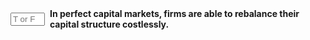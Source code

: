 ::: {.question-block}

<form onsubmit="event.preventDefault(); checkAnswerBox('module7_tf_q21','T')" style="display: flex; align-items: center; gap: 8px;">
  <input type="text" id="module7_tf_q21" name="module7_tf_q21" maxlength="1" placeholder="T or F" style="width: 55px;" data-correct-answer="T" /> 
  <label for="module7_tf_q21"><strong>In perfect capital markets, firms are able to rebalance their capital structure costlessly.</strong></label>
</form>

<div id="feedback-module7_tf_q21" class="feedback" data-status="" style="display:none;">
This is TRUE. Perfect capital markets assume no transaction or rebalancing costs.
</div>

:::